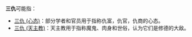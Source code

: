 '''三仇'''可能指：
*[[三仇_(心态)|三仇 (心态)]]：部分学者和官员用于指称仇富，仇官，仇商的心态。
*[[三仇_(天主教)|三仇 (天主教)]]：天主教用于指称魔鬼、肉身和世俗，认为它们是修德的大敌。

{{disambig|Cat=二字作品消歧义}}